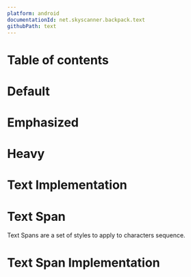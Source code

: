 ```yaml
---
platform: android
documentationId: net.skyscanner.backpack.text
githubPath: text
---
```




# Table of contents

# Default

<AndroidComponentScreenshots
  lightMode="../../../../../backpack-android/docs/Text/screenshots/default.png"
  darkMode="../../../../../backpack-android/docs/Text/screenshots/default_dm.png"
  altText="Android default text" />

# Emphasized

<AndroidComponentScreenshots
  lightMode="../../../../../backpack-android/docs/Text/screenshots/emphasized.png"
  darkMode="../../../../../backpack-android/docs/Text/screenshots/emphasized_dm.png"
  altText="Android emphasized text" />

# Heavy

<AndroidComponentScreenshots
  lightMode="../../../../../backpack-android/docs/Text/screenshots/heavy.png"
  darkMode="../../../../../backpack-android/docs/Text/screenshots/heavy_dm.png"
  altText="Android heavy text" />

# Text Implementation

<Readme file={textReadme} />

# Text Span

Text Spans are a set of styles to apply to characters sequence.

<AndroidComponentScreenshots
  lightMode="../../../../../backpack-android/docs/TextSpans/screenshots/default.png"
  darkMode="../../../../../backpack-android/docs/TextSpans/screenshots/default_dm.png"
  altText="Android text spans" />

# Text Span Implementation

<Readme file={textSpanReadme} />
